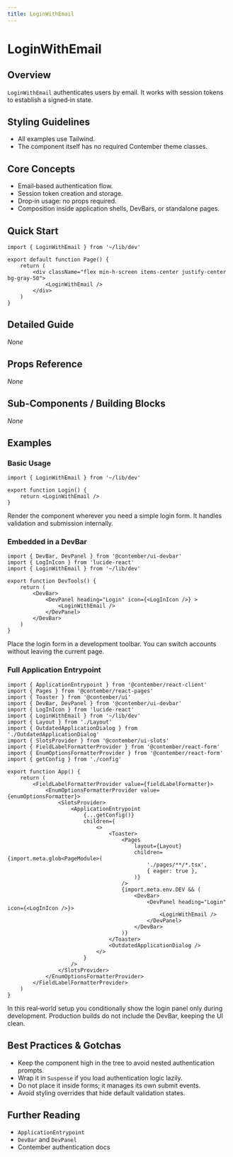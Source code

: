 ```yaml
---
title: LoginWithEmail
---
```


<!-- Edited by human: false -->
<!-- Examples count: 2 -->

# LoginWithEmail

## Overview
`LoginWithEmail` authenticates users by email.
It works with session tokens to establish a signed‑in state.

## Styling Guidelines
* All examples use Tailwind.
* The component itself has no required Contember theme classes.

## Core Concepts
* Email‑based authentication flow.
* Session token creation and storage.
* Drop‑in usage: no props required.
* Composition inside application shells, DevBars, or standalone pages.

## Quick Start
```tsx
import { LoginWithEmail } from '~/lib/dev'

export default function Page() {
	return (
		<div className="flex min-h-screen items-center justify-center bg-gray-50">
			<LoginWithEmail />
		</div>
	)
}
```

## Detailed Guide
_None_

## Props Reference
_None_

## Sub-Components / Building Blocks
_None_

## Examples

### Basic Usage
```tsx
import { LoginWithEmail } from '~/lib/dev'

export function Login() {
	return <LoginWithEmail />
}
```
Render the component wherever you need a simple login form.
It handles validation and submission internally.

### Embedded in a DevBar
```tsx
import { DevBar, DevPanel } from '@contember/ui-devbar'
import { LogInIcon } from 'lucide-react'
import { LoginWithEmail } from '~/lib/dev'

export function DevTools() {
	return (
		<DevBar>
			<DevPanel heading="Login" icon={<LogInIcon />} >
				<LoginWithEmail />
			</DevPanel>
		</DevBar>
	)
}
```
Place the login form in a development toolbar.
You can switch accounts without leaving the current page.

### Full Application Entrypoint
```tsx
import { ApplicationEntrypoint } from '@contember/react-client'
import { Pages } from '@contember/react-pages'
import { Toaster } from '@contember/ui'
import { DevBar, DevPanel } from '@contember/ui-devbar'
import { LogInIcon } from 'lucide-react'
import { LoginWithEmail } from '~/lib/dev'
import { Layout } from './Layout'
import { OutdatedApplicationDialog } from './OutdatedApplicationDialog'
import { SlotsProvider } from '@contember/ui-slots'
import { FieldLabelFormatterProvider } from '@contember/react-form'
import { EnumOptionsFormatterProvider } from '@contember/react-form'
import { getConfig } from './config'

export function App() {
	return (
		<FieldLabelFormatterProvider value={fieldLabelFormatter}>
			<EnumOptionsFormatterProvider value={enumOptionsFormatter}>
				<SlotsProvider>
					<ApplicationEntrypoint
						{...getConfig()}
						children={
							<>
								<Toaster>
									<Pages
										layout={Layout}
										children={import.meta.glob<PageModule>(
											'./pages/**/*.tsx',
											{ eager: true },
										)}
									/>
									{import.meta.env.DEV && (
										<DevBar>
											<DevPanel heading="Login" icon={<LogInIcon />}>
												<LoginWithEmail />
											</DevPanel>
										</DevBar>
									)}
								</Toaster>
								<OutdatedApplicationDialog />
							</>
						}
					/>
				</SlotsProvider>
			</EnumOptionsFormatterProvider>
		</FieldLabelFormatterProvider>
	)
}
```
In this real‑world setup you conditionally show the login panel only during development.
Production builds do not include the DevBar, keeping the UI clean.

## Best Practices & Gotchas
* Keep the component high in the tree to avoid nested authentication prompts.
* Wrap it in `Suspense` if you load authentication logic lazily.
* Do not place it inside forms; it manages its own submit events.
* Avoid styling overrides that hide default validation states.

## Further Reading
* `ApplicationEntrypoint`
* `DevBar` and `DevPanel`
* Contember authentication docs

<!-- End of Generated Documentation -->
